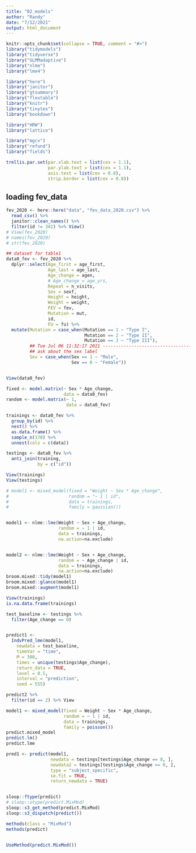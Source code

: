 ---
title: "02_models"
author: "Randy"
date: "7/12/2021"
output: html_document
---


```{r setup, include = FALSE}
knitr::opts_chunk$set(collapse = TRUE, comment = "#>")
library("tidymodels")
library("tidyverse")
library("GLMMadaptive")
library("nlme")
library("lme4")

library("here")
library("janitor")
library("gtsummary")
library("flextable")
library("knitr")
library("tinytex")
library("bookdown")

library("HRW")
library("lattice")

library("mgcv")
library("refund")
library("fields")

trellis.par.set(par.xlab.text = list(cex = 1.1),
                par.ylab.text = list(cex = 1.1),
                axis.text = list(cex = 0.8), 
                strip.border = list(cex = 0.8))
```


## loading fev_data
```{r message=FALSE, warning=FALSE}
fev_2020 <- here::here("data", "fev_data_2020.csv") %>% 
  read_csv() %>%
  janitor::clean_names() %>%
  filter(id != 342) %>% View()
# View(fev_2020)
# names(fev_2020)
# str(fev_2020)

## dataset for table1
data0_fev <- fev_2020 %>% 
  dplyr::select(Age_first = age_first,
                Age_last = age_last,
                Age_change = agen,
                # Age_change = age_yrs,
                Repeat = n_visits,
                Sex = sexf,
                Height = height,
                Weight = weight,
                FEV = fev,
                Mutation = mut,
                id, 
                FU = fu) %>%
  mutate(Mutation = case_when(Mutation == 1 ~ "Type I",
                              Mutation == 2 ~ "Type II",
                              Mutation == 3 ~ "Type III"),
         ## Tue Jul 06 11:32:17 2021 ------------------------------------------- 
         ## ask about the sex label
         Sex = case_when(Sex == 1 ~ "Male",
                         Sex == 0 ~ "Female"))


View(data0_fev)

fixed <- model.matrix(~ Sex * Age_change, 
                      data = data0_fev)
random <- model.matrix(~ 1, 
                       data = data0_fev)
```


```{r}
trainings <- data0_fev %>%
  group_by(id) %>%
  nest() %>%
  as.data.frame() %>%
  sample_n(170) %>% 
  unnest(cols = c(data))

testings <- data0_fev %>%
  anti_join(training, 
            by = c("id"))

View(trainings)
View(testings)
```


```{r}
# model1 <- mixed_model(fixed = "Weight ~ Sex * Age_change", 
#                       random = "~ 1 | id",
#                       data = trainings,
#                       family = gaussian())


model1 <- nlme::lme(Weight ~ Sex + Age_change,
                    random = ~ 1 | id,
                    data = trainings,
                    na.action=na.exclude)


model2 <- nlme::lme(Weight ~ Sex + Age_change,
                    random = ~ Age_change | id,
                    data = trainings,
                    na.action=na.exclude)
broom.mixed::tidy(model1)
broom.mixed::glance(model1)
broom.mixed::augment(model1)

View(trainings)
is.na.data.frame(trainings)
```


```{r}
test_baseline <- testings %>%
  filter(Age_change == 0)


predict1 <- 
  IndvPred_lme(model1,
    newdata = test_baseline,
    timeVar = "time",
    M = 300,
    times = unique(testings$Age_change),
    return_data = TRUE,
    level = 0.5,
    interval = "prediction",
    seed = 555)

predict2 %>%
  filter(id == 2) %>% View
```




















```{r}
model1 <- mixed_model(fixed = Weight ~ Sex * Age_change, 
                      random = ~ 1 | id,
                      data = trainings,
                      family = poisson())
predict.mixed_model
predict.lm()
predict.lme
```


```{r}
pred1 <- predict(model1, 
                 newdata = testings[testings$Age_change == 0, ],
                 newdata2 = testings[testings$Age_change >= 0, ], 
                 type = "subject_specific",
                 se.fit = TRUE, 
                 return_newdata = TRUE)


sloop::ftype(predict)
# sloop::otype(predict.MixMod)
sloop::s3_get_method(predict.MixMod)
sloop::s3_dispatch(predict())

methods(class = "MixMod")
methods(predict)


UseMethod(predict.MixMod())
```






























